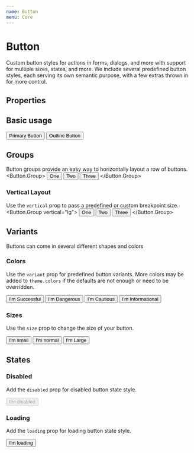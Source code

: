 ```yaml
---
name: Button
menu: Core
---
```



# Button

Custom button styles for actions in forms, dialogs, and more with support for multiple sizes, states, and more. We include several predefined button styles, each serving its own semantic purpose, with a few extras thrown in for more control.

## Properties

<PropsTable of={Button} />

## Basic usage

<Playground>
  <Button.Group>
    <Button>Primary Button</Button>
    <Button outline>Outline Button</Button>
  </Button.Group>
</Playground>

## Groups

Button groups provide an easy way to horizontally layout a row of buttons.
<Playground>
  <Button.Group>
    <Button>One</Button>
    <Button>Two</Button>
    <Button outline>Three</Button>
  </Button.Group>
</Playground>

### Vertical Layout
Use the `vertical` prop to pass a predefined or custom breakpoint size.
<Playground>
  <Button.Group vertical="lg">
    <Button>One</Button>
    <Button>Two</Button>
    <Button outline>Three</Button>
  </Button.Group>
</Playground>

## Variants

Buttons can come in several different shapes and colors

### Colors

Use the `variant` prop for predefined button variants. More colors may be added to `theme.colors` if the defaults are not enough or need to be overridden.

<Playground>
  <Button.Group>
    <Button variant="success">I'm Successful</Button>
    <Button variant="danger">I'm Dangerous</Button>
    <Button variant="warning">I'm Cautious</Button>
    <Button variant="info">I'm Informational</Button>
  </Button.Group>
</Playground>

### Sizes

Use the `size` prop to change the size of your button.

<Playground>
  <Button.Group>
    <Button size="sm">I'm small</Button>
    <Button>I'm normal</Button>
    <Button size="lg">I'm Large</Button>
  </Button.Group>
</Playground>

## States

### Disabled

Add the `disabled` prop for disabled button state style.

<Playground>
  <Button disabled>I'm disabled</Button>
</Playground>

### Loading

Add the `loading` prop for loading button state style.

<Playground>
  <Button loading>I'm loading</Button>
</Playground>
